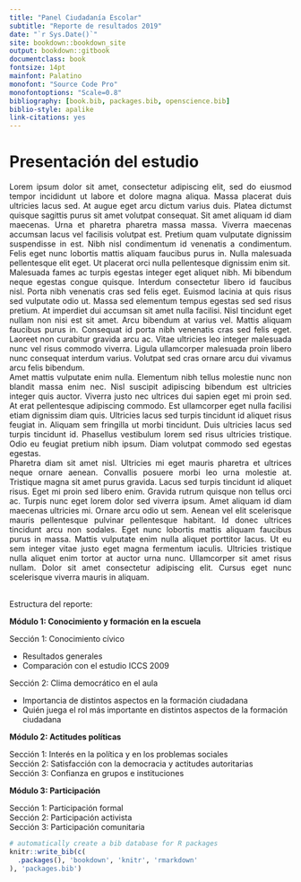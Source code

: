 ```yaml
---
title: "Panel Ciudadanía Escolar"
subtitle: "Reporte de resultados 2019"
date: "`r Sys.Date()`"
site: bookdown::bookdown_site
output: bookdown::gitbook
documentclass: book
fontsize: 14pt
mainfont: Palatino
monofont: "Source Code Pro"
monofontoptions: "Scale=0.8"
bibliography: [book.bib, packages.bib, openscience.bib]
biblio-style: apalike
link-citations: yes
---
```


# Presentación del estudio{-}
<div align="justify";>
Lorem ipsum dolor sit amet, consectetur adipiscing elit, sed do eiusmod tempor incididunt ut labore et dolore magna aliqua. Massa placerat duis ultricies lacus sed. At augue eget arcu dictum varius duis. Platea dictumst quisque sagittis purus sit amet volutpat consequat. Sit amet aliquam id diam maecenas. Urna et pharetra pharetra massa massa. Viverra maecenas accumsan lacus vel facilisis volutpat est. Pretium quam vulputate dignissim suspendisse in est. Nibh nisl condimentum id venenatis a condimentum. Felis eget nunc lobortis mattis aliquam faucibus purus in. Nulla malesuada pellentesque elit eget. Ut placerat orci nulla pellentesque dignissim enim sit. <br>

Malesuada fames ac turpis egestas integer eget aliquet nibh. Mi bibendum neque egestas congue quisque. Interdum consectetur libero id faucibus nisl. Porta nibh venenatis cras sed felis eget. Euismod lacinia at quis risus sed vulputate odio ut. Massa sed elementum tempus egestas sed sed risus pretium. At imperdiet dui accumsan sit amet nulla facilisi. Nisl tincidunt eget nullam non nisi est sit amet. Arcu bibendum at varius vel. Mattis aliquam faucibus purus in. Consequat id porta nibh venenatis cras sed felis eget. Laoreet non curabitur gravida arcu ac. Vitae ultricies leo integer malesuada nunc vel risus commodo viverra. Ligula ullamcorper malesuada proin libero nunc consequat interdum varius. Volutpat sed cras ornare arcu dui vivamus arcu felis bibendum.<br>

Amet mattis vulputate enim nulla. Elementum nibh tellus molestie nunc non blandit massa enim nec. Nisl suscipit adipiscing bibendum est ultricies integer quis auctor. Viverra justo nec ultrices dui sapien eget mi proin sed. At erat pellentesque adipiscing commodo. Est ullamcorper eget nulla facilisi etiam dignissim diam quis. Ultricies lacus sed turpis tincidunt id aliquet risus feugiat in. Aliquam sem fringilla ut morbi tincidunt. Duis ultricies lacus sed turpis tincidunt id. Phasellus vestibulum lorem sed risus ultricies tristique. Odio eu feugiat pretium nibh ipsum. Diam volutpat commodo sed egestas egestas.<br>

Pharetra diam sit amet nisl. Ultricies mi eget mauris pharetra et ultrices neque ornare aenean. Convallis posuere morbi leo urna molestie at. Tristique magna sit amet purus gravida. Lacus sed turpis tincidunt id aliquet risus. Eget mi proin sed libero enim. Gravida rutrum quisque non tellus orci ac. Turpis nunc eget lorem dolor sed viverra ipsum. Amet aliquam id diam maecenas ultricies mi. Ornare arcu odio ut sem. Aenean vel elit scelerisque mauris pellentesque pulvinar pellentesque habitant. Id donec ultrices tincidunt arcu non sodales. Eget nunc lobortis mattis aliquam faucibus purus in massa. Mattis vulputate enim nulla aliquet porttitor lacus. Ut eu sem integer vitae justo eget magna fermentum iaculis. Ultricies tristique nulla aliquet enim tortor at auctor urna nunc. Ullamcorper sit amet risus nullam. Dolor sit amet consectetur adipiscing elit. Cursus eget nunc scelerisque viverra mauris in aliquam.<br><br>
</div>

Estructura del reporte:

**Módulo 1: Conocimiento y formación en la escuela**

Sección 1: Conocimiento cívico<br>
<ul>
  <li>Resultados generales</li>
  <li>Comparación con el estudio ICCS 2009</li>
</ul>
Sección 2: Clima democrático en el aula<br>
<ul>
  <li>Importancia de distintos aspectos en la formación ciudadana</li>
  <li>Quién juega el rol más importante en distintos aspectos de la formación ciudadana</li>
</ul>

**Módulo 2: Actitudes políticas**

Sección 1: Interés en la política y en los problemas sociales<br>
Sección 2: Satisfacción con la democracia y actitudes autoritarias<br>
Sección 3: Confianza en grupos e instituciones<br>

**Módulo 3: Participación**

Sección 1: Participación formal<br>
Sección 2: Participación activista<br>
Sección 3: Participación comunitaria<br>

```r
# automatically create a bib database for R packages
knitr::write_bib(c(
  .packages(), 'bookdown', 'knitr', 'rmarkdown'
), 'packages.bib')
```
